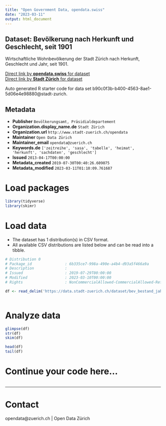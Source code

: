 ```yaml
---
title: "Open Government Data, opendata.swiss"
date: "2023-03-11"
output: html_document
---
```


## Dataset: Bevölkerung nach Herkunft und Geschlecht, seit 1901


Wirtschaftliche Wohnbevölkerung der Stadt Zürich nach Herkunft, Geschlecht und Jahr, seit 1901.


[Direct link by **opendata.swiss** for dataset](https://opendata.swiss/de/dataset/bevolkerung-nach-herkunft-und-geschlecht-seit-19011)<br>
[Direct link by **Stadt Zürich** for dataset](https://data.stadt-zuerich.ch/dataset/bev_bestand_jahr_herkunft_geschlecht_od3222)

Auto generated R starter code for data set b90c0f3b-b400-4563-8ae1-5d06e4e98880@stadt-zurich.

## Metadata

- **Publisher** `Bevölkerungsamt, Präsidialdepartement`
- **Organization.display_name.de** `Stadt Zürich`
- **Organization.url** `http://www.stadt-zuerich.ch/opendata`
- **Maintainer** `Open Data Zürich`
- **Maintainer_email** `opendata@zuerich.ch`
- **Keywords.de** `['zeitreihe', 'sasa', 'tabelle', 'heimat', 'herkunft', 'sachdaten', 'geschlecht']`
- **Issued** `2013-04-17T00:00:00`
- **Metadata_created** `2019-07-30T00:40:26.609075`
- **Metadata_modified** `2023-03-11T01:10:09.761687`


# Load packages

```r

library(tidyverse)
library(skimr)

```

# Load data

-   The dataset has 1 distribution(s) in CSV format.
-   All available CSV distributions are listed below and can be read into a tibble.

```r

# Distribution 0
# Package_id               : 6b335ce7-998a-490e-a4b4-d93a5f466a9a
# Description              : 
# Issued                   : 2019-07-29T00:00:00
# Modified                 : 2023-03-10T00:00:00
# Rights                   : NonCommercialAllowed-CommercialAllowed-ReferenceNotRequired

df <- read_delim('https://data.stadt-zuerich.ch/dataset/bev_bestand_jahr_herkunft_geschlecht_od3222/download/BEV322OD3222.csv')



```

# Analyze data

```r

glimpse(df)
str(df)
skim(df)

head(df)
tail(df)

```

# Continue your code here...

```r

```

------------------------------------------------------------------------

# Contact

opendata@zuerich.ch | Open Data Zürich
